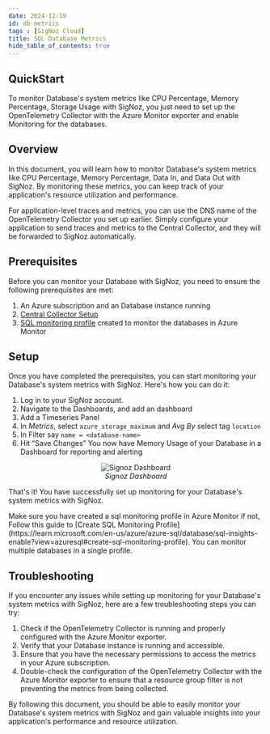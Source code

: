 ```yaml
---
date: 2024-12-19
id: db-metrics
tags : [SigNoz Cloud]
title: SQL Database Metrics
hide_table_of_contents: true
---
```


## QuickStart

To monitor Database's system metrics like CPU Percentage, Memory Percentage, Storage Usage with SigNoz, you just need to set up the OpenTelemetry Collector with 
the Azure Monitor exporter and enable Monitoring for the databases.

## Overview

In this document, you will learn how to monitor Database's system metrics like CPU Percentage, Memory Percentage, Data In, and Data Out with SigNoz. By monitoring 
these metrics, you can keep track of your application's resource utilization and performance.

For application-level traces and metrics, you can use the DNS name of the OpenTelemetry Collector you set up earlier. Simply configure your application to send 
traces and metrics to the Central Collector, and they will be forwarded to SigNoz automatically.

<Tabs entityName="plans">
<TabItem value="signoz-cloud" label="SigNoz Cloud" default>

## Prerequisites

Before you can monitor your Database with SigNoz, you need to ensure the following prerequisites are met:

1. An Azure subscription and an Database instance running
2. [Central Collector Setup](../bootstrapping/collector-setup)
3. [SQL monitoring profile](https://learn.microsoft.com/en-us/azure/azure-sql/database/sql-insights-enable?view=azuresql#create-sql-monitoring-profile) created to monitor the databases in Azure Monitor

## Setup

Once you have completed the prerequisites, you can start monitoring your Database's system metrics with SigNoz. Here's how you can do it:

1. Log in to your SigNoz account.
2. Navigate to the Dashboards, and add an dashboard
3. Add a Timeseries Panel
4. In *Metrics*, select `azure_storage_maximum`  and *Avg By* select tag `location`
5. In Filter say `name = <database-name>`
6. Hit “Save Changes” You now have Memory Usage of your Database in a Dashboard for reporting and alerting 

<figure data-zoomable align="center">
    <img
        src="/img/docs/azure-monitoring/db-metrics-signoz.webp"
        alt="Signoz Dashboard"
    />
    <figcaption>
        <i>
        Signoz Dashboard
        </i>
    </figcaption>
</figure>

That's it! You have successfully set up monitoring for your Database's system metrics with SigNoz.

<Admonition>
Make sure you have created a sql monitoring profile in Azure Monitor if not, Follow this guide to [Create SQL Monitoring Profile](https://learn.microsoft.com/en-us/azure/azure-sql/database/sql-insights-enable?view=azuresql#create-sql-monitoring-profile).
You can monitor multiple databases in a single profile.
</Admonition>


## Troubleshooting

If you encounter any issues while setting up monitoring for your Database's system metrics with SigNoz, here are a few troubleshooting steps you can try:

1. Check if the OpenTelemetry Collector is running and properly configured with the Azure Monitor exporter.
2. Verify that your Database instance is running and accessible.
3. Ensure that you have the necessary permissions to access the metrics in your Azure subscription.
4. Double-check the configuration of the OpenTelemetry Collector with the Azure Monitor exporter to ensure that a resource group filter is not preventing the metrics from being collected.

By following this document, you should be able to easily monitor your Database's system metrics with SigNoz and gain valuable insights into your application's performance and resource utilization.

</TabItem>
</Tabs>